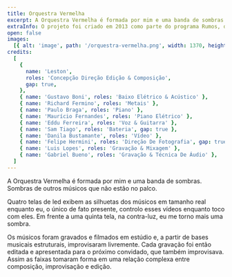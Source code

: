 ```yaml
---
title: Orquestra Vermelha
excerpt: A Orquestra Vermelha é formada por mim e uma banda de sombras. Sombras de outros músicos que não estão no palco.
extraInfo: O projeto foi criado em 2013 como parte do programa Rumos, do Itaú Cultural, e já foi apresentado em diversos espaços culturais e festivais ao longo dos anos. Em 2019 foi lançado o álbum do projeto, disponível tem todas as plataformas de streaming.
open: false
images:
  [{ alt: 'image', path: '/orquestra-vermelha.png', width: 1370, height: 504 }]
credits:
  [
    {
      name: 'Leston',
      roles: 'Concepção Direção Edição & Composição',
      gap: true,
    },
    { name: 'Gustavo Boni', roles: 'Baixo Elétrico & Acústico' },
    { name: 'Richard Fermino', roles: 'Metais' },
    { name: 'Paulo Braga', roles: 'Piano' },
    { name: 'Maurício Fernandes', roles: 'Piano Elétrico' },
    { name: 'Eddu Ferreira', roles: 'Voz & Guitarra' },
    { name: 'Sam Tiago', roles: 'Bateria', gap: true },
    { name: 'Danila Bustamante', roles: 'Vídeo' },
    { name: 'Felipe Hermini', roles: 'Direção De Fotografia', gap: true },
    { name: 'Luis Lopes', roles: 'Gravação & Mixagem' },
    { name: 'Gabriel Bueno', roles: 'Gravação & Técnica De Áudio' },
  ]
---
```


A Orquestra Vermelha é formada por mim e uma banda de sombras. Sombras de outros músicos que não estão no palco.

Quatro telas de led exibem as silhuetas dos músicos em tamanho real enquanto eu, o único de fato presente, controlo esses vídeos enquanto toco com eles. Em frente a uma quinta tela, na contra-luz, eu me torno mais uma sombra.

Os músicos foram gravados e filmados em estúdio e, a partir de bases musicais estruturais, improvisaram livremente. Cada gravação foi então editada e apresentada para o próximo convidado, que também improvisava. Assim as faixas tomaram forma em uma relação complexa entre composição, improvisação e edição.
